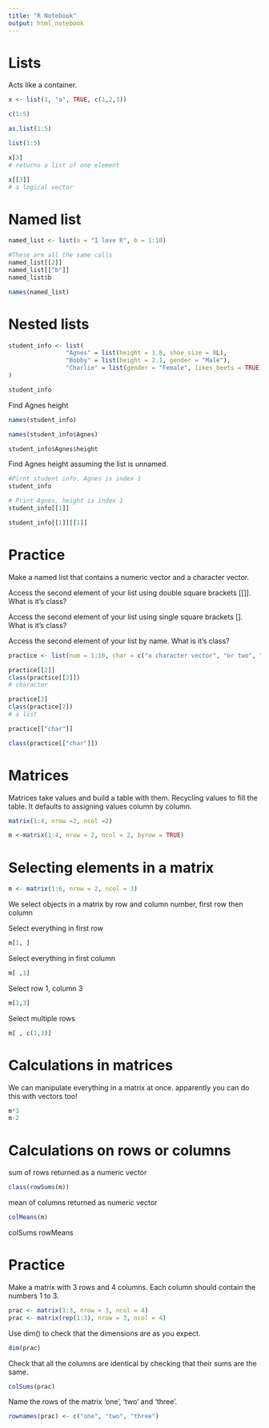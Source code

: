 ```yaml
---
title: "R Notebook"
output: html_notebook
---
```


# Lists

Acts like a container.

```r
x <- list(1, "a", TRUE, c(1,2,3))
```

```r
c(1:5)

as.list(1:5)

list(1:5)
```

```r
x[3]
# returns a list of one element
```


```r
x[[3]]
# a logical vector
```

# Named list

```r
named_list <- list(a = "I love R", b = 1:10)
```


```r
#These are all the same calls
named_list[[2]]
named_list[["b"]]
named_list$b
```

```r
names(named_list)
```

# Nested lists

```r
student_info <- list(
                "Agnes" = list(height = 1.8, shoe_size = 8L),
                "Bobby" = list(height = 2.1, gender = "Male"),
                "Charlie" = list(gender = "Female", likes_beets = TRUE)
)

student_info
```

Find Agnes height
```r
names(student_info)

names(student_info$Agnes)

student_info$Agnes$height
```

Find Agnes height assuming the list is unnamed.
```r
#Pirnt student info, Agnes is index 1
student_info

# Print Agnes, height is index 1
student_info[[1]]

student_info[[1]][[1]]
```

# Practice
Make a named list that contains a numeric vector and a character vector.

Access the second element of your list using double square brackets [[]]. What is it’s class?

Access the second element of your list using single square brackets []. What is it’s class?

Access the second element of your list by name. What is it’s class?
```r
practice <- list(num = 1:10, char = c("a character vector", "or two", "never three!"))
```

```r
practice[[2]]
class(practice[[2]])
# character
```

```r
practice[2]
class(practice[2])
# a list
```

```r
practice[["char"]]

class(practice[["char"]])
```

# Matrices

Matrices take values and build a table with them. Recycling values to fill the table.
It defaults to assigning values column by column.
```r
matrix(1:4, nrow =2, ncol =2)
```

```r
m <-matrix(1:4, nrow = 2, ncol = 2, byrow = TRUE)
```

# Selecting elements in a matrix

```r
m <- matrix(1:6, nrow = 2, ncol = 3)
```


We select objects in a matrix by row and column number, first row then column

Select everything in first row
```r
m[1, ]
```

Select everything in first column
```r
m[ ,1]
```

Select row 1, column 3
```r
m[1,3]
```

Select multiple rows
```r
m[ , c(1,3)]
```

# Calculations in matrices

We can manipulate everything in a matrix at once. apparently you can do this with vectors too!
```r
m*3
m-2
```

# Calculations on rows or columns

sum of rows returned as a numeric vector
```r
class(rowSums(m))
```

mean of columns returned as numeric vector
```r
colMeans(m)
```

colSums
rowMeans

# Practice
Make a matrix with 3 rows and 4 columns. Each column should contain the numbers 1 to 3.
```r
prac <- matrix(1:3, nrow = 3, ncol = 4)
prac <- matrix(rep(1:3), nrow = 3, ncol = 4)
```

Use dim() to check that the dimensions are as you expect.
```r
dim(prac)
```

Check that all the columns are identical by checking that their sums are the same.
```r
colSums(prac)
```


Name the rows of the matrix ‘one’, ‘two’ and ‘three’.

```r
rownames(prac) <- c("one", "two", "three")
```

